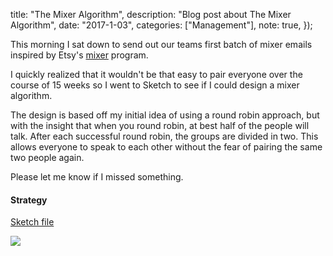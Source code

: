 
  title: "The Mixer Algorithm",
  description: "Blog post about The Mixer Algorithm",
  date: "2017-1-03",
  categories: ["Management"],
  note: true,
});

This morning I sat down to send out our teams first batch of mixer emails inspired by Etsy's [mixer](https://codeascraft.com/2015/09/15/assisted-serendipity/) program.

I quickly realized that it wouldn't be that easy to pair everyone over the course of 15 weeks so I went to Sketch to see if I could design a mixer algorithm.

The design is based off my initial idea of using a round robin approach, but with the insight that when you round robin,
at best half of the people will talk. After each successful round robin, the groups are divided in two. This allows everyone to
speak to each other without the fear of pairing the same two people again.

Please let me know if I missed something.

#### Strategy

[Sketch file](https://drive.google.com/open?id=0B1bSIiYDdD84VExnN3pibmE3VmM)

![](https://cloud.githubusercontent.com/assets/254562/21610847/509dd882-d198-11e6-9263-5bae3b0c67c0.jpg)
